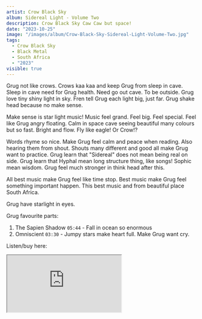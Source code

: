 ```yaml
---
artist: Crow Black Sky
album: Sidereal Light - Volume Two
description: Crow Black Sky Caw Caw but space!
date: "2023-10-25"
image: "/images/album/Crow-Black-Sky-Sidereal-Light-Volume-Two.jpg"
tags:
  - Crow Black Sky
  - Black Metal
  - South Africa
  - "2023"
visible: true
---
```


Grug not like crows. Crows kaa kaa and keep Grug from sleep in cave. Sleep in cave need for Grug health. Need go out cave. To be outside. Grug love tiny shiny light in sky. Fren tell Grug each light big, just far. Grug shake head because no make sense.

Make sense is star light music! Music feel grand. Feel big. Feel special. Feel like Grug angry floating. Calm in space cave seeing beautiful many colours but so fast. Bright and flow. Fly like eagle! Or Crow!?

Words rhyme so nice. Make Grug feel calm and peace when reading. Also hearing them from shout. Shouts many different and good all make Grug want to practice. Grug learn that "Sidereal" does not mean being real on side. Grug learn that Hyphal mean long structure thing, like songs! Sophic mean wisdom. Grug feel much stronger in think head after this.

All best music make Grug feel like time stop. Best music make Grug feel something important happen. This best music and from beautiful place South Africa.

Grug have starlight in eyes.

Grug favourite parts:

1. The Sapien Shadow `05:44` - Fall in ocean so enormous
2. Omniscient `03:30` - Jumpy stars make heart full. Make Grug want cry.

Listen/buy here:

<iframe
  style={{ border: "0", width: "350px", height: "588px" }}
  src="https://bandcamp.com/EmbeddedPlayer/album=1193116331/size=large/bgcol=333333/linkcol=ffffff/transparent=true/"
  seamless>
  <a href="https://music.crowblacksky.com/album/sidereal-light-vol-two">
    Sidereal Light, Vol. Two by Crow Black Sky
  </a>
</iframe>
